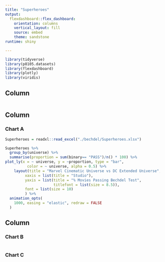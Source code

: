 ```yaml
---
title: "Superheroes"
output: 
  flexdashboard::flex_dashboard:
    orientation: columns
    vertical_layout: fill
    source: embed
    theme: sandstone
runtime: shiny

---
```


```r
library(tidyverse)
library(p8105.datasets)
library(flexdashboard)
library(plotly)
library(viridis)

```

Column {.sidebar}
-----------------------------------------------------------------------

```r

```

Column {data-width=650}
-----------------------------------------------------------------------

### Chart A

```r
Superheroes = readxl::read_excel("./bechdel/Superheroes.xlsx")

Superheroes %>% 
  group_by(universe) %>%  
  summarise(proportion = sum(binary== "PASS")/n() * 100) %>% 
plot_ly(x = ~ universe, y = ~proportion, type = "bar",
          color = ~ universe, alpha = 0.5) %>%
    layout(title = "Marvel Cinematic Universe vs DC Extended Universe",
         xaxis = list(title = "Studio"),
         yaxis = list(title = "% Movies Passing Bechdel Test",
                      titlefont = list(size = 8.5)),
         font = list(size = 10)
         ) %>%
  animation_opts(
    1000, easing = "elastic", redraw = FALSE
  )

```

Column {data-width=350}
-----------------------------------------------------------------------

### Chart B

```r

```

### Chart C

```r

```




